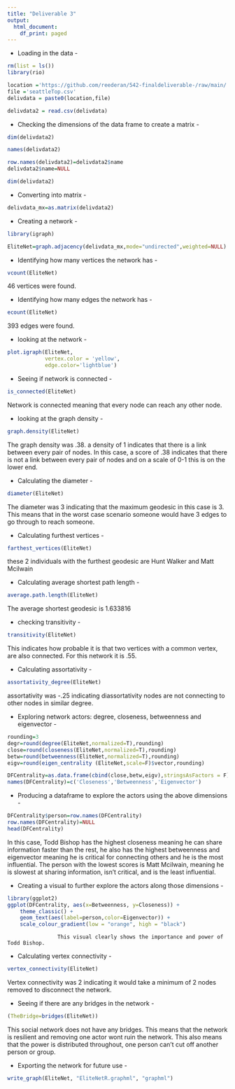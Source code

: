 ```yaml
---
title: "Deliverable 3"
output:
  html_document:
    df_print: paged
---
```


- Loading in the data - 
```r
rm(list = ls())
library(rio)

location ='https://github.com/reederan/542-finaldeliverable-/raw/main/'
file ='seattleTop.csv'
delivdata = paste0(location,file)

delivdata2 = read.csv(delivdata)

```

- Checking the dimensions of the data frame to create a matrix -
```r
dim(delivdata2)

names(delivdata2)

row.names(delivdata2)=delivdata2$name
delivdata2$name=NULL

dim(delivdata2)
```

- Converting into matrix -
```r
delivdata_mx=as.matrix(delivdata2) 
```

- Creating a network -
```r
library(igraph)

EliteNet=graph.adjacency(delivdata_mx,mode="undirected",weighted=NULL)

```

- Identifying how many vertices the network has -
```r
vcount(EliteNet)
```
46 vertices were found.

- Identifying how many edges the network has -
```r
ecount(EliteNet)
```
393 edges were found.

- looking at the network -
```r
plot.igraph(EliteNet,
            vertex.color = 'yellow',
            edge.color='lightblue')
```

- Seeing if network is connected -
```r
is_connected(EliteNet)
```
Network is connected meaning that every node can reach any other node. 

- looking at the graph density -
```r
graph.density(EliteNet)
```
The graph density was .38. a density of 1 indicates that there is a link between every pair of nodes. In this case, a score of .38 indicates that there is not a link between every pair of nodes and on a scale of 0-1 this is on the lower end.

- Calculating the diameter -
```r
diameter(EliteNet)
```
The diameter was 3 indicating that the maximum geodesic in this case is 3. This means that in the worst case scenario someone would have 3 edges to go through to reach someone. 

- Calculating furthest vertices -
```r
farthest_vertices(EliteNet)
```
these 2 individuals with the furthest geodesic are Hunt Walker and Matt Mcilwain

- Calculating average shortest path length -
```r
average.path.length(EliteNet)
```
The average shortest geodesic is 1.633816

- checking transitivity -
```r
transitivity(EliteNet)
```
This indicates how probable it is that two vertices with a common vertex, are also connected. For this network it is .55.

- Calculating assortativity -
```r
assortativity_degree(EliteNet)
```
assortativity was -.25 indicating diassortativity nodes are not connecting to other nodes in similar degree. 

- Exploring network actors: degree, closeness, betweenness and eigenvector -
```r
rounding=3
degr=round(degree(EliteNet,normalized=T),rounding)
close=round(closeness(EliteNet,normalized=T),rounding)
betw=round(betweenness(EliteNet,normalized=T),rounding)
eigv=round(eigen_centrality (EliteNet,scale=F)$vector,rounding)

DFCentrality=as.data.frame(cbind(close,betw,eigv),stringsAsFactors = F)
names(DFCentrality)=c('Closeness','Betweenness','Eigenvector')
```

- Producing a dataframe to explore the actors using the above dimensions -
```r
DFCentrality$person=row.names(DFCentrality)
row.names(DFCentrality)=NULL
head(DFCentrality)
```
In this case, Todd Bishop has the highest closeness meaning he can share information faster than the rest, he also has the highest betweenness and eigenvector meaning he is critical for connecting others and he is the most influential. The person with the lowest scores is Matt Mcilwain, meaning he is slowest at sharing information, isn't critical, and is the least influential.

- Creating a visual to further explore the actors along those dimensions -
```r
library(ggplot2)
ggplot(DFCentrality, aes(x=Betweenness, y=Closeness)) + 
    theme_classic() +
    geom_text(aes(label=person,color=Eigenvector)) +
    scale_colour_gradient(low = "orange", high = "black")
```
                    
                    This visual clearly shows the importance and power of Todd Bishop.

- Calculating vertex connectivity -
```r
vertex_connectivity(EliteNet)
```
Vertex connectivity was 2 indicating it would take a minimum of 2 nodes removed to disconnect the network.

- Seeing if there are any bridges in the network -
```r
(TheBridge=bridges(EliteNet))
```
This social network does not have any bridges. This means that the network is resilient and removing one actor wont ruin the network. This also means that the power is distributed throughout, one person can't cut off another person or group. 

- Exporting the network for future use - 
```r
write_graph(EliteNet, "EliteNetR.graphml", "graphml")
```

